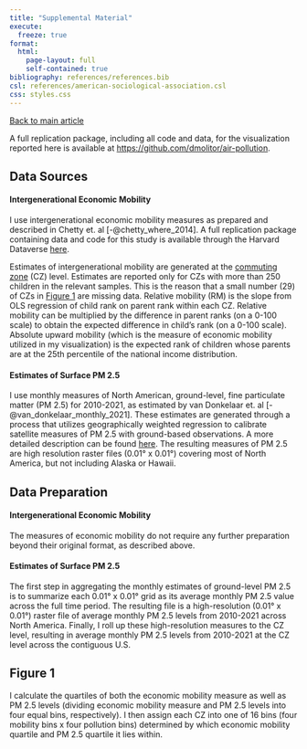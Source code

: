 ```yaml
---
title: "Supplemental Material"
execute: 
  freeze: true
format:
  html:
    page-layout: full
    self-contained: true
bibliography: references/references.bib
csl: references/american-sociological-association.csl
css: styles.css
---
```


[Back to main article](index.qmd)

::: {.justified-text}

A full replication package, including all code and data, for
the visualization reported here is available
at
[https://github.com/dmolitor/air-pollution](https://github.com/dmolitor/air-pollution).

## Data Sources

#### Intergenerational Economic Mobility

I use intergenerational economic mobility measures as prepared and 
described in Chetty et. al [-@chetty_where_2014]. A full replication
package containing data and code for this study is available through
the Harvard Dataverse [here](https://doi.org/10.7910/DVN/NALG3E).

Estimates of intergenerational mobility are generated at the
[commuting zone](https://www.ers.usda.gov/data-products/commuting-zones-and-labor-market-areas/)
(CZ) level. Estimates are reported only for CZs with more than 250 children
in the relevant samples. This is the reason that a small number (29)
of CZs in [Figure 1](index.qmd#fig-1) are missing data.
Relative mobility (RM) is the slope from OLS regression of child
rank on parent rank within each CZ. Relative mobility can be multiplied 
by the difference in parent ranks (on a 0-100 scale) to obtain the expected
difference in child's rank (on a 0-100 scale). Absolute upward mobility 
(which is the measure of economic mobility utilized in my visualization) 
is the expected rank of children whose parents are at the 25th percentile of
the national income distribution.

#### Estimates of Surface PM 2.5

I use monthly measures of North American, ground-level, fine 
particulate matter (PM 2.5) for 2010-2021, as estimated by 
van Donkelaar et. al [-@van_donkelaar_monthly_2021]. These estimates
are generated through a process that utilizes geographically weighted
regression to calibrate satellite measures of PM 2.5 with ground-based
observations. A more detailed description can be found 
[here](https://sites.wustl.edu/acag/datasets/surface-pm2-5/).
The resulting measures of PM 2.5 are high resolution raster
files (0.01° x 0.01°) covering most of North America, but not
including Alaska or Hawaii.

## Data Preparation

#### Intergenerational Economic Mobility

The measures of economic mobility do not require any further preparation
beyond their original format, as described above.

#### Estimates of Surface PM 2.5

The first step in aggregating the monthly estimates of ground-level PM 2.5
is to summarize each 0.01° x 0.01° grid as its average monthly 
PM 2.5 value across the full time period. The resulting file is a 
high-resolution (0.01° x 0.01°) raster file of average monthly PM 2.5
levels from 2010-2021 across North America. Finally, I roll up these
high-resolution measures to the CZ level, resulting in average monthly PM 2.5
levels from 2010-2021 at the CZ level across the contiguous U.S.


## Figure 1

I calculate the quartiles of both the economic mobility measure as well
as PM 2.5 levels (dividing economic mobility measure and PM 2.5
levels into four equal bins, respectively). I then assign each CZ into one of
16 bins (four mobility bins x four pollution bins) determined by which 
economic mobility quartile and PM 2.5 quartile it lies within.

:::